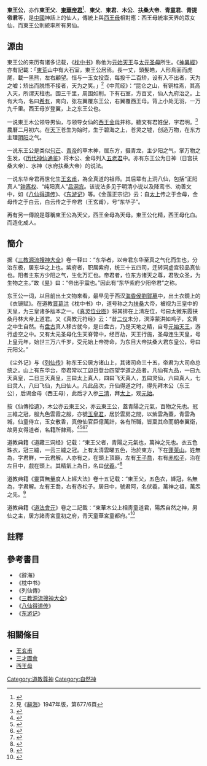 {{道教}}
'''東王公'''，亦作'''東王父'''、'''[[東華帝君|東華帝君]]'''<ref>{{Citebook|title=《[[三教源流搜神大全|三教源流搜神大全]]》|author=佚名|chapter=卷一|chapter-url=https://zh.wikisource.org/w/index.php?title=File:%E4%B8%89%E6%95%99%E6%BA%90%E6%B5%81%E6%90%9C%E7%A5%9E%E5%A4%A7%E5%85%A8_%E8%A5%BF%E5%B6%BD%E5%A4%A9%E7%AB%BA%E5%9C%8B%E8%97%8F%E6%9D%BF_%E6%B8%85%E5%88%8A%E6%9C%AC.pdf&page=24|access-date=2022-02-16|archive-date=2022-02-16|archive-url=https://web.archive.org/web/20220216061015/https://zh.wikisource.org/w/index.php?title=File:%E4%B8%89%E6%95%99%E6%BA%90%E6%B5%81%E6%90%9C%E7%A5%9E%E5%A4%A7%E5%85%A8_%E8%A5%BF%E5%B6%BD%E5%A4%A9%E7%AB%BA%E5%9C%8B%E8%97%8F%E6%9D%BF_%E6%B8%85%E5%88%8A%E6%9C%AC.pdf&page=24}}</ref>、'''東父'''、'''東君'''、'''木公'''、'''扶桑大帝'''、'''青童君'''、'''青提帝君'''等，是[[中國|中國]]神話上的仙人，傳統上與[[西王母|西王母]]相對應：西王母統率天界的眾女仙，而東王公則統率所有男仙。

==源由==
東王公的来历有诸多记载，《[[枕中书|枕中书]]》称他为[[元始天王|元始天王]]与[[太元圣母|太元圣母]]所生。《[[神異經|神異經]]》亦有記載：「[[東荒|東荒]]山中有大石室，東王公居焉。長一丈，頭髮皓，人形鳥面而虎尾，載一黑熊，左右顧望。恒与一玉女投壶，每投千二百矫，设有入不出者，天为之嘘；矫出而脱悟不接者，天为之笑。」<ref>見《[[辭海|辭海]]》1947年版，第677/6頁</ref>《中荒经》：“昆仑之山，有铜柱焉，其高入天，所谓天柱也。围三千里，周围如削。下有石室，方百丈，仙人九府治之。上有大鸟，名曰[[希有|希有]]，南向，张左翼覆东王公，右翼覆西王母。背上小处无羽，一万九千里。西王母岁登翼，上之东王公也。

一说東王木公领导男仙，与领导女仙的[[西王金母|西王金母]]并称。聽文有君姓[[倪姓|倪]]，字君明。<ref>{{Citebook|title=《[[酉陽雜俎|酉陽雜俎]]》|chapter=卷十四〈諾皋記上〉|chapter-url=https://zh.wikisource.org/wiki/%E9%85%89%E9%99%BD%E9%9B%9C%E4%BF%8E/%E5%8D%B7%E5%8D%81%E5%9B%9B|author=[[段成式|段成式]]|quote=東王公諱倪，字君明。天下未有人民時，秩二萬六千石。佩雜綬，綬長六丈六尺。從女九千。以丁亥日死。|access-date=2022-02-27|archive-date=2022-04-03|archive-url=https://web.archive.org/web/20220403061219/https://zh.wikisource.org/wiki/%E9%85%89%E9%99%BD%E9%9B%9C%E4%BF%8E/%E5%8D%B7%E5%8D%81%E5%9B%9B}}</ref>農曆二月初六。在[[天下|天下]]苍生为始时，生于碧海之上，苍灵之墟，创造万物，在东方主理[[阴阳|阴阳]]之气。

一说东王公是类似[[句芒|句芒]]、[[青帝|青帝]]的草木神，居东方，摄青龙，主少阳之气，掌万物之生发，《[[历代神仙通鉴|历代神仙通鉴]]》将木公、金母列入[[五老君|五老君]]中。亦有东王公为日神（日宫扶桑大帝）、水神（水府扶桑大帝）的说法。
 
一说东华帝君再世化生[[王玄甫|王玄甫]]，為全真道的祖师。其后辈有上洞八仙，包括“正阳真人”[[钟离权|钟离权]]、“纯阳真人”[[吕洞宾|吕洞宾]]。该说法多见于明清小说以及降鸾书、劝善文中，如《[[八仙得道传|八仙得道传]]》、《[[东游记|东游记]]》等。《金莲正宗记》云：自[[太上|太上]]传之于金母，金母传之于白云，白云传之于帝君（王玄甫），号“东华子”。

再有另一傳說是尊稱東王公為天父，西王金母為天母。東王公化精，西王母化血。而造化成人。

== 簡介 ==
据《[[三教源流搜神大全|三教源流搜神大全]]》卷一释曰：“东华者，以帝君东华至真之气化而生也，分治东极，居东华之上也。紫府者，职居紫府，统三十五四司，迁转洞虚宫较品真仙也。阳者主东方少阳之气，生化万汇也。帝君者，位东方诸天之尊，君牧众圣，为生物之主。”故《[[易|易]]》曰：“帝出乎震也。”因此有“东华紫府少阳帝君”之称。

东王公一词，以目前出土文物來看，最早见于西汉[[海昏侯|海昏侯]][[海昏侯墓|劉賀墓]]中，出土衣鏡上的《衣镜赋》。在道教[[晋|晋]][[葛洪|葛洪]]《枕中书》中，道号称之为[[扶桑|扶桑]]大帝，被视为三皇中的天皇，为三皇诸多版本之一。《[[真灵位业图|真灵位业图]]》将其排在上清左位，号曰太微东霞扶桑丹林大帝上道君。又《真教元符经》云：“昔[[二仪|二仪]]未分，溟滓蒙洪如鸡子，玄黄之中生自然。有[[盘古|盘古]]真人移古就今，是曰盘古，乃是天地之精，自号[[元始天王|元始天王]]，游行虚空之中。又有太元圣母化生天脊膂中，经百劫，天王行施，圣母连生天皇，号上皇元年，始世三万六千岁，受元始上帝符命，为东目大帝扶桑大君东皇公，号曰元阳父。”

《尘外记》与《[[列仙传|列仙传]]》称东王公居方诸山上，其诸司命三十五，帝君为大司命总统之。山上有东华台，帝君常以[[丁卯|丁卯]]日登台四望学道之品者。凡仙有九品，一曰九天真皇，二日三天真皇，三曰太上真人，四曰飞天真人，五曰灵仙，六曰真人，七曰灵人，八曰飞仙，九曰仙人。凡此品次，升仙得道之时，得先拜木公（东王公），后谒金母（西王母），此后才入参[[三清|三清]]，拜[[太上老君|太上]]，观[[元始天尊|元始]]。

按《仙傳拾遺》，木公亦云東王父，亦云東王公，蓋青陽之元氣，百物之先也。冠三維之冠，服九色雲霞之服，亦號[[玉皇大帝|玉皇君]]，居於雲房之間，以紫雲為蓋，青雲為城，仙童侍立，玉女散香，真僚仙官巨億萬計，各有所職，皆稟其命而朝奉翼衛，故男女得道者，名籍所隸焉。<ref>{{Citebook|title=《[[欽定古今圖書集成|欽定古今圖書集成]]》|chapter=博物彙編 第二百二十二卷|chapter-url=https://zh.wikisource.org/wiki/%E6%AC%BD%E5%AE%9A%E5%8F%A4%E4%BB%8A%E5%9C%96%E6%9B%B8%E9%9B%86%E6%88%90/%E5%8D%9A%E7%89%A9%E5%BD%99%E7%B7%A8/%E7%A5%9E%E7%95%B0%E5%85%B8/%E7%AC%AC222%E5%8D%B7#東王公|author=[[陳夢雷|陳夢雷]]|access-date=2022-02-07|archive-date=2022-05-06|archive-url=https://web.archive.org/web/20220506034206/https://zh.wikisource.org/wiki/%E6%AC%BD%E5%AE%9A%E5%8F%A4%E4%BB%8A%E5%9C%96%E6%9B%B8%E9%9B%86%E6%88%90/%E5%8D%9A%E7%89%A9%E5%BD%99%E7%B7%A8/%E7%A5%9E%E7%95%B0%E5%85%B8/%E7%AC%AC222%E5%8D%B7#東王公}}</ref><ref>{{Citebook|title=《[[太平廣記|太平廣記]]》|chapter=卷第一〈木公〉|chapter-url=https://zh.wikisource.org/wiki/%E5%A4%AA%E5%B9%B3%E5%BB%A3%E8%A8%98/%E5%8D%B7%E7%AC%AC001#木公|author=[[李昉|李昉]]|access-date=2022-02-07|archive-date=2022-02-07|archive-url=https://web.archive.org/web/20220207035637/https://zh.wikisource.org/wiki/%E5%A4%AA%E5%B9%B3%E5%BB%A3%E8%A8%98/%E5%8D%B7%E7%AC%AC001#木公}}</ref><ref>{{Citebook|title=《[[歷世真仙體道通鑑|歷世真仙體道通鑑]]》|chapter=卷六〈木公〉|chapter-url=https://zh.wikisource.org/wiki/%E6%AD%B7%E4%B8%96%E7%9C%9F%E4%BB%99%E9%AB%94%E9%81%93%E9%80%9A%E9%91%91/6#木公|author=趙道一|access-date=2022-02-07|archive-date=2022-02-07|archive-url=https://web.archive.org/web/20220207033315/https://zh.wikisource.org/wiki/%E6%AD%B7%E4%B8%96%E7%9C%9F%E4%BB%99%E9%AB%94%E9%81%93%E9%80%9A%E9%91%91/6#木公}}</ref><ref>{{Citebook|title=《混元聖記》|chapter=卷之二|chapter-url=https://zh.wikisource.org/wiki/%E6%B7%B7%E5%85%83%E8%81%96%E8%A8%98/2|author=謝守灝|access-date=2022-02-07|archive-date=2022-02-07|archive-url=https://web.archive.org/web/20220207035003/https://zh.wikisource.org/wiki/%E6%B7%B7%E5%85%83%E8%81%96%E8%A8%98/2}}</ref>

道教典籍《道藏三洞经》记载：“東王父者，青陽之元氣也，萬神之先也。衣五色珠衣，冠三縫，一云三縫之冠。上有太清雲曜五色，治於東方，下在[[蓬萊山|蓬萊山]]。姓無為，字君鮮，一云君解。人亦有之，在頭上頂巔，左有[[太子晋|王子喬]]，右有[[赤松子|赤松子]]，治在左目中，戲在頭上。其精氣上為日，名曰[[伏羲|伏羲]]。”<ref>{{Citebook|title=《太上老君中經》|chapter=卷上|chapter-url=https://zh.wikisource.org/wiki/%E5%A4%AA%E4%B8%8A%E8%80%81%E5%90%9B%E4%B8%AD%E7%B6%93#第三神仙|author=佚名|access-date=2022-02-06|archive-date=2022-05-06|archive-url=https://web.archive.org/web/20220506034330/https://zh.wikisource.org/wiki/%E5%A4%AA%E4%B8%8A%E8%80%81%E5%90%9B%E4%B8%AD%E7%B6%93#第三神仙}}</ref>

道教典籍《靈寶無量度人上經大法》卷十五记载：“東王父，五色衣，絳冠，名無為，字君解。左有王喬，右有赤松子。居日中，號君阿，名伏羲，萬神之祖，萬炁之先。<ref>{{Citebook|title=《靈寶無量度人上經大法》|chapter=卷十五〈靈寶洞視品〉|chapter-url=https://zh.wikisource.org/wiki/%E9%9D%88%E5%AF%B6%E7%84%A1%E9%87%8F%E5%BA%A6%E4%BA%BA%E4%B8%8A%E7%B6%93%E5%A4%A7%E6%B3%95|author=天真皇人|access-date=2022-02-06|archive-date=2022-05-06|archive-url=https://web.archive.org/web/20220506034315/https://zh.wikisource.org/wiki/%E9%9D%88%E5%AF%B6%E7%84%A1%E9%87%8F%E5%BA%A6%E4%BA%BA%E4%B8%8A%E7%B6%93%E5%A4%A7%E6%B3%95}}</ref>

道教典籍《[[道法會元|道法會元]]》卷之二記載：“東華木公上相靑童道君，陽炁自然之神，男仙之主，居方諸靑宮童初之府，靑天童華宮童都府。”<ref>{{Citebook|title=《[[道法會元|道法會元]]》|chapter=卷之二|chapter-url=https://zh.wikisource.org/wiki/%E9%81%93%E6%B3%95%E6%9C%83%E5%85%83/%E5%8D%B7%E4%BA%8C|author=佚名|access-date=2022-02-06|archive-date=2022-04-03|archive-url=https://web.archive.org/web/20220403061144/https://zh.wikisource.org/wiki/%E9%81%93%E6%B3%95%E6%9C%83%E5%85%83/%E5%8D%B7%E4%BA%8C}}</ref>

== 註釋 ==
<references />

== 參考書目 ==
*《辭海》
*《枕中书》
*《列仙傳》
*《[[三教源流搜神大全|三教源流搜神大全]]》
*《[[八仙得道传|八仙得道传]]》
*《[[东游记|东游记]]》

== 相關條目 ==
* [[王玄甫|王玄甫]]
* [[三才圖會|三才圖會]]
* [[西王母|西王母]]


[[Category:道教尊神|Category:道教尊神]]
[[Category:自然神|Category:自然神]]